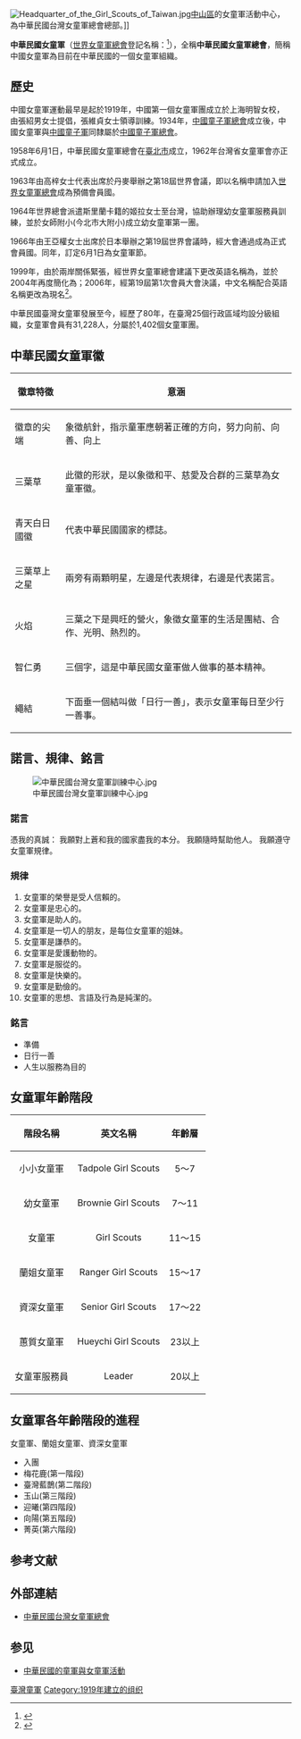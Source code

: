 {{infobox WorldScouting
|namelabel1=官方英語名稱
|name1={{lang|en|Girl Scouts of Taiwan}}
|image=Emblem of Girl Scouts of Taiwan.png
|caption=中華民國女童軍徽
|headquarters=女童軍活動中心
|location=[[臺北市|臺北市]][[中山區_(臺北市)|中山區]]
|country={{ROC}}
|f-date=1958年
|founder=
|members=14,936人（2016年）<ref name=WAGGGS/>
|chiefscouttitle=理事長
|chiefscout=周韻采
|sex=女性
|website={{url|http://www.gstaiwan.org/|中華民國台灣女童軍總會}}
}}
[[File:Headquarter_of_the_Girl_Scouts_of_Taiwan.jpg|thumb]][[中山區_(臺北市)|中山區]]的女童軍活動中心，為中華民國台灣女童軍總會總部。]]

'''中華民國女童軍'''（[[世界女童軍總會|世界女童軍總會]]登記名稱：{{lang|en|Girl Scouts of Taiwan}}<ref name=WAGGGS>{{cite web|url=https://www.wagggs.org/en/our-world/asia-pacific-region/member-organizations/taiwan/|title=Girl Scouts of Taiwan|work=WAGGGS|access-date=2016-05-23|archive-url=https://web.archive.org/web/20160625032739/https://www.wagggs.org/en/our-world/asia-pacific-region/member-organizations/taiwan/|archive-date=2016-06-25|dead-url=yes}}</ref>），全稱'''中華民國女童軍總會'''，簡稱中國女童軍為目前在中華民國的一個女童軍組織。

==歷史==
中國女童軍運動最早是起於1919年，中國第一個女童軍團成立於上海明智女校，由張紹男女士提倡，張維貞女士領導訓練。1934年，[[中國童子軍總會|中國童子軍總會]]成立後，中國女童軍與[[中國童子軍|中國童子軍]]同隸屬於[[中國童子軍總會|中國童子軍總會]]。

1958年6月1日，中華民國女童軍總會在[[臺北市|臺北市]]成立，1962年台灣省女童軍會亦正式成立。

1963年由高梓女士代表出席於丹麥舉辦之第18屆世界會議，即以{{lang|en|National Girl Scouts Association of the Republic of China}}名稱申請加入[[世界女童軍總會|世界女童軍總會]]成為預備會員國。

1964年世界總會派遣斯里蘭卡籍的姬拉女士至台灣，協助辦理幼女童軍服務員訓練，並於女師附小(今北市大附小)成立幼女童軍第一團。

1966年由王亞權女士出席於日本舉辦之第19屆世界會議時，經大會通過成為正式會員國。同年，訂定6月1日為女童軍節。

1999年，由於兩岸關係緊張，經世界女童軍總會建議下更改英語名稱為{{lang|en|National Girl Scouts Association of Taiwan}}，並於2004年再度簡化為{{lang|en|Girl Scouts of Taiwan}}；2006年，經第19屆第1次會員大會決議，中文名稱配合英語名稱更改為現名<ref name=Year50>{{cite book|title=我們的成長，女童軍總會50年|year=2008|work=中華民國台灣女童軍總會|page=7}}</ref>。

中華民國臺灣女童軍發展至今，經歷了80年，在臺灣25個行政區域均設分級組織，女童軍會員有31,228人，分屬於1,402個女童軍團。

==中華民國女童軍徽==
{|class=wikitable border=1
!徽章特徵!!意涵
|-
|徽章的尖端||象徵航針，指示童軍應朝著正確的方向，努力向前、向善、向上
|-
|三葉草||此徽的形狀，是以象徵和平、慈愛及合群的三葉草為女童軍徽。
|-
|青天白日國徽||代表中華民國國家的標誌。
|-
|三葉草上之星||兩旁有兩顆明星，左邊是代表規律，右邊是代表諾言。 
|-
|火焰||三葉之下是興旺的營火，象徵女童軍的生活是團結、合作、光明、熱烈的。
|-
|智仁勇||三個字，這是中華民國女童軍做人做事的基本精神。
|-
|繩結||下面垂一個結叫做「日行一善」，表示女童軍每日至少行一善事。
|}

==諾言、規律、銘言==
[[File:中華民國台灣女童軍訓練中心.jpg|thumb]]

===諾言===
<poem>
憑我的真誠：
我願對上蒼和我的國家盡我的本分。
我願隨時幫助他人。
我願遵守女童軍規律。
</poem>

===規律===
#女童軍的榮譽是受人信賴的。
#女童軍是忠心的。
#女童軍是助人的。
#女童軍是一切人的朋友，是每位女童軍的姐妹。
#女童軍是謙恭的。
#女童軍是愛護動物的。
#女童軍是服從的。
#女童軍是快樂的。
#女童軍是勤儉的。
#女童軍的思想、言語及行為是純潔的。

===銘言===
*準備             
*日行一善         
*人生以服務為目的

==女童軍年齡階段==
{|class=wikitable border=1
|-
!階段名稱!!英文名稱!!年齡層
|-
|align=center|小小女童軍||align=center|Tadpole Girl Scouts||align=center|5～7
|-
|align=center|幼女童軍||align=center|Brownie Girl Scouts||align=center|7～11
|-
|align=center|女童軍||align=center|Girl Scouts||align=center|11～15
|-
|align=center|蘭姐女童軍||align=center|Ranger Girl Scouts||align=center|15～17
|-
|align=center|資深女童軍||align=center|Senior Girl Scouts||align=center|17～22
|-
|align=center|蕙質女童軍||align=center|Hueychi Girl Scouts||align=center|23以上
|-
|align=center|女童軍服務員||align=center|Leader||align=center|20以上
|}

==女童軍各年齡階段的進程==
女童軍、蘭姐女童軍、資深女童軍
*入團
*梅花鹿(第一階段)
*臺灣藍鵲(第二階段)
*玉山(第三階段)
*迎曦(第四階段)
*向陽(第五階段)
*菁英(第六階段)

== 参考文献 ==
{{Reflist}}

== 外部連結 ==
* [http://www.gstaiwan.org/ 中華民國台灣女童軍總會]{{Wayback|url=http://www.gstaiwan.org/ |date=20080906120345 }}

== 参见 ==
{{Portal box|中华民国|台湾|童军}}
*[[中華民國的童軍與女童軍活動|中華民國的童軍與女童軍活動]]

[[Category:臺灣童軍|]]
[[Category:1919年建立的组织|Category:1919年建立的组织]]